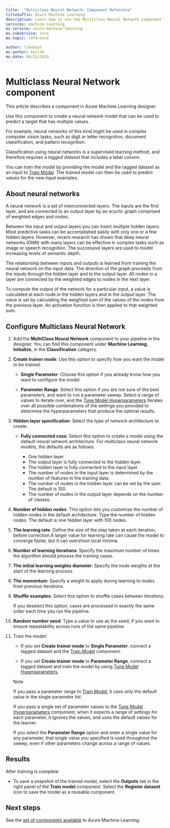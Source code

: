 ```yaml
---
title:  "Multiclass Neural Network: Component Reference"
titleSuffix: Azure Machine Learning
description: Learn how to use the Multiclass Neural Network component in Azure Machine Learning designer to predict a target that has multi-class values. 
services: machine-learning
ms.service: azure-machine-learning
ms.subservice: core
ms.topic: reference

author: likebupt
ms.author: keli19
ms.date: 04/22/2020
---
```

# Multiclass Neural Network component

This article describes a component in Azure Machine Learning designer.

Use this component to create a neural network model that can be used to predict a target that has multiple values. 

For example, neural networks of this kind might be used in complex computer vision tasks, such as digit or letter recognition, document classification, and pattern recognition.

Classification using neural networks is a supervised learning method, and therefore requires a *tagged dataset* that includes a label column.

You can train the model by providing the model and the tagged dataset as an input to [Train Model](./train-model.md). The trained model can then be used to predict values for the new input examples.  

## About neural networks

A neural network is a set of interconnected layers. The inputs are the first layer, and are connected to an output layer by an acyclic graph comprised of weighted edges and nodes.

Between the input and output layers you can insert multiple hidden layers. Most predictive tasks can be accomplished easily with only one or a few hidden layers. However, recent research has shown that deep neural networks (DNN) with many layers can be effective in complex tasks such as image or speech recognition. The successive layers are used to model increasing levels of semantic depth.

The relationship between inputs and outputs is learned from training the neural network on the input data. The direction of the graph proceeds from the inputs through the hidden layer and to the output layer. All nodes in a layer are connected by the weighted edges to nodes in the next layer.

To compute the output of the network for a particular input, a value is calculated at each node in the hidden layers and in the output layer. The value is set by calculating the weighted sum of the values of the nodes from the previous layer. An activation function is then applied to that weighted sum.

## Configure Multiclass Neural Network

1. Add the **MultiClass Neural Network** component to your pipeline in the designer. You can find this component under **Machine Learning**, **Initialize**, in the **Classification** category.

2. **Create trainer mode**: Use this option to specify how you want the model to be trained:

    - **Single Parameter**: Choose this option if you already know how you want to configure the model.

    - **Parameter Range**: Select this option if you are not sure of the best parameters, and want to run a parameter sweep. Select a range of values to iterate over, and the [Tune Model Hyperparameters](tune-model-hyperparameters.md) iterates over all possible combinations of the settings you provided to determine the hyperparameters that produce the optimal results.  

3. **Hidden layer specification**: Select the type of network architecture to create.

    - **Fully connected case**: Select this option to create a model using the default neural network architecture. For multiclass neural network models, the defaults are as follows:

        - One hidden layer
        - The output layer is fully connected to the hidden layer.
        - The hidden layer is fully connected to the input layer.
        - The number of nodes in the input layer is determined by the number of features in the training data.
        - The number of nodes in the hidden layer can be set by the user. The default is 100.
        - The number of nodes in the output layer depends on the number of classes.
  
   

5. **Number of hidden nodes**: This option lets you customize the number of hidden nodes in the default architecture. Type the number of hidden nodes. The default is one hidden layer with 100 nodes.

6. **The learning rate**: Define the size of the step taken at each iteration, before correction.A larger value for learning rate can cause the model to converge faster, but it can overshoot local minima.

7. **Number of learning iterations**: Specify  the maximum number of times the algorithm should process the training cases.

8. **The initial learning weights diameter**: Specify the node weights at the start of the learning process.

9. **The momentum**: Specify a weight to apply during learning to nodes from previous iterations.
  
11. **Shuffle examples**: Select this option to shuffle cases between iterations.

    If you deselect this option, cases are processed in exactly the same order each time you run the pipeline.

12. **Random number seed**: Type a value to use as the seed, if you want to ensure repeatability across runs of the same pipeline.

14. Train the model:

    + If you set **Create trainer mode** to **Single Parameter**, connect a tagged dataset and the [Train Model](train-model.md) component.  
  
    + If you set **Create trainer mode** to **Parameter Range**, connect a tagged dataset and train the model by using [Tune Model Hyperparameters](tune-model-hyperparameters.md).  
  
    > [!NOTE]
    > 
    > If you pass a parameter range to [Train Model](train-model.md), it uses only the default value in the single parameter list.  
    > 
    > If you pass a single set of parameter values to the [Tune Model Hyperparameters](tune-model-hyperparameters.md) component, when it expects a range of settings for each parameter, it ignores the values, and uses the default values for the learner.  
    > 
    > If you select the **Parameter Range** option and enter a single value for any parameter, that single value you specified is used throughout the sweep, even if other parameters change across a range of values.  
  

## Results

After training is complete:

- To save a snapshot of the trained model, select the **Outputs** tab in the right panel of the **Train model** component. Select the **Register dataset** icon to save the model as a reusable component.

## Next steps

See the [set of components available](component-reference.md) to Azure Machine Learning. 